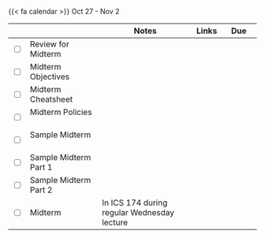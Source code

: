 {{< fa calendar >}} Oct 27 - Nov 2


<table class="table-striped text-left table-bordered" align = "center">

  <thead>
    <th style="width:  3%"></th>
    <th style="width:  30%"></th>
    <th style="width:  40%">Notes</th>
    <th style="width:  8%">Links</th>
    <th style="width:  15%">Due</th>
  </thead>

  <tr>
    <td><input type="checkbox" /></td>
    <td> Review for Midterm&nbsp; &nbsp; </td>
    <td></td>
    <td></td>
    <td></td>
  </tr>
  
  <tr>
    <td><input type="checkbox" /></td>
    <td> Midterm Objectives &nbsp; &nbsp; </td>
    <td></td>
    <td><a href="https://mdogucu.github.io/stats67-fa25-slides/week05/objectives.pdf" target ="_blank"> <i class="fas fa-book" aria-hidden="true"
            title="External Link to Slides" target = "_blank"></i></td>
    <td></td>
  </tr>
  
  <tr>
    <td><input type="checkbox" /></td>
    <td> Midterm Cheatsheet &nbsp; &nbsp; </td>
    <td></td>
    <td><a href="https://mdogucu.github.io/stats67-fa25-slides/week05/cheatsheet.pdf" target ="_blank"> <i class="fas fa-book" aria-hidden="true"
            title="External Link to Slides" target = "_blank"></i></td>
    <td></td>
  </tr>
  
  <tr>
    <td><input type="checkbox" /></td>
    <td> Midterm Policies &nbsp; &nbsp; </td>
    <td></td>
    <td><a href="https://mdogucu.github.io/stats67-fa25-slides/week05/cover.pdf" target ="_blank"> <i class="fas fa-book" aria-hidden="true"
            title="External Link to Slides" target = "_blank"></i></td>
    <td></td>
  </tr>
  
  <tr>
    <td><input type="checkbox" /></td>
    <td> Sample Midterm &nbsp; &nbsp; </td>
    <td></td>
    <td><a href="https://canvas.eee.uci.edu/courses/76405/files?preview=32836669" target ="_blank"> <i class="fas fa-book" aria-hidden="true"
            title="External Link to Slides" target = "_blank"></i></td>
    <td></td>
  </tr>
  
   <tr>
    <td><input type="checkbox" /></td>
    <td> Sample Midterm Part 1&nbsp; &nbsp; </td>
    <td> </td>
    <td><a href="https://uci.yuja.com/V/Video?v=12348428&node=53939332&a=43852125" target ="_blank"> <i class="fas fa-video" aria-hidden="true"
            title="External Link to Video" target = "_blank"></i> </td>
    <td></td>
  </tr>
  
  <tr>
    <td><input type="checkbox" /></td>
    <td> Sample Midterm Part 2&nbsp; &nbsp; </td>
    <td> </td>
    <td><a href="https://uci.yuja.com/V/Video?v=12348433&node=53939341&a=111059665" target ="_blank"> <i class="fas fa-video" aria-hidden="true"
            title="External Link to Video" target = "_blank"></i> </td>
    <td></td>
  </tr>
  
  
  <tr>
    <td><input type="checkbox" /></td>
    <td> Midterm &nbsp; &nbsp; </td>
    <td>In ICS 174 during regular Wednesday lecture</td>
    <td></td>
    <td></td>
  </tr>
  
  
    
        
</table>